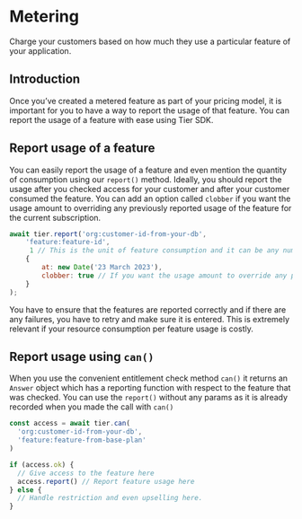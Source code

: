 # Metering

Charge your customers based on how much they use a particular feature of your application.

## Introduction

Once you’ve created a metered feature as part of your pricing model, it is important for you to have a way to report the usage of that feature. You can report the usage of a feature with ease using Tier SDK.

## Report usage of a feature

You can easily report the usage of a feature and even mention the quantity of consumption using our `report()` method. Ideally, you should report the usage after you checked access for your customer and after your customer consumed the feature. You can add an option called `clobber` if you want the usage amount to overriding any previously reported usage of the feature for the current subscription.

```js
await tier.report('org:customer-id-from-your-db',
	'feature:feature-id',
	 1 // This is the unit of feature consumption and it can be any number,
	{
		at: new Date('23 March 2023'),
		clobber: true // If you want the usage amount to override any previously reported usage of the feature for the current phase
	}
);
```

<Banner>
You have to ensure that the features are reported correctly and if there are any failures, you have to retry and make sure it is entered. This is extremely relevant if your resource consumption per feature usage is costly.

</Banner>

## Report usage using `can()`

When you use the convenient entitlement check method `can()` it returns an `Answer` object which has a reporting function with respect to the feature that was checked. You can use the `report()` without any params as it is already recorded when you made the call with `can()`

```js
const access = await tier.can(
  'org:customer-id-from-your-db',
  'feature:feature-from-base-plan'
)

if (access.ok) {
  // Give access to the feature here
  access.report() // Report feature usage here
} else {
  // Handle restriction and even upselling here.
}
```
